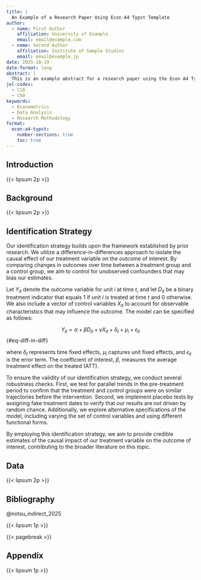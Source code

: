 ```yaml
---
title: |
  An Example of a Research Paper Using Econ A4 Typst Template
author: 
  - name: First Author
    affiliation: University of Example
    email: email@example.com
  - name: Second Author
    affiliation: Institute of Sample Studies
    email: email@example.jp
date: 2025-10-19
date-format: long
abstract: |
  This is an example abstract for a research paper using the Econ A4 Typst template. It summarizes the main findings and contributions of the paper. The template is designed to meet the formatting requirements of economic journals and includes features such as section numbering and a table of contents. Researchers can easily customize the template to fit their specific needs while adhering to academic standards. Overall, this template aims to facilitate the writing process for economists and researchers in related fields.
jel-codes: 
  - C10
  - C50
keywords: 
  - Econometrics
  - Data Analysis
  - Research Methodology
format:
  econ-a4-typst: 
    number-sections: true
    toc: true
---
```


## Introduction

{{< lipsum 2p >}}

## Background

{{< lipsum 2p >}}

## Identification Strategy

Our identification strategy builds upon the framework established by prior research. We utilize a difference-in-differences approach to isolate the causal effect of our treatment variable on the outcome of interest. By comparing changes in outcomes over time between a treatment group and a control group, we aim to control for unobserved confounders that may bias our estimates.

Let $Y_{it}$ denote the outcome variable for unit $i$ at time $t$, and let $D_{it}$ be a binary treatment indicator that equals 1 if unit $i$ is treated at time $t$ and 0 otherwise. We also include a vector of control variables $X_{it}$ to account for observable characteristics that may influence the outcome. The model can be specified as follows:

$$
Y_{it} = \alpha + \beta D_{it} + \gamma X_{it} + \delta_t + \mu_i + \epsilon_{it}
$${#eq-diff-in-diff}

where $\delta_t$ represents time fixed effects, $\mu_i$ captures unit fixed effects, and $\epsilon_{it}$ is the error term. The coefficient of interest, $\beta$, measures the average treatment effect on the treated (ATT).

To ensure the validity of our identification strategy, we conduct several robustness checks. First, we test for parallel trends in the pre-treatment period to confirm that the treatment and control groups were on similar trajectories before the intervention. Second, we implement placebo tests by assigning fake treatment dates to verify that our results are not driven by random chance. Additionally, we explore alternative specifications of the model, including varying the set of control variables and using different functional forms.

By employing this identification strategy, we aim to provide credible estimates of the causal impact of our treatment variable on the outcome of interest, contributing to the broader literature on this topic.

## Data

{{< lipsum 2p >}}

## Bibliography

@notsu_indirect_2025 

{{< lipsum 1p >}}

```{=typst}
#bibliography("references.bib")
```

{{< pagebreak >}}

## Appendix {.unnumbered}

{{< lipsum 1p >}}
